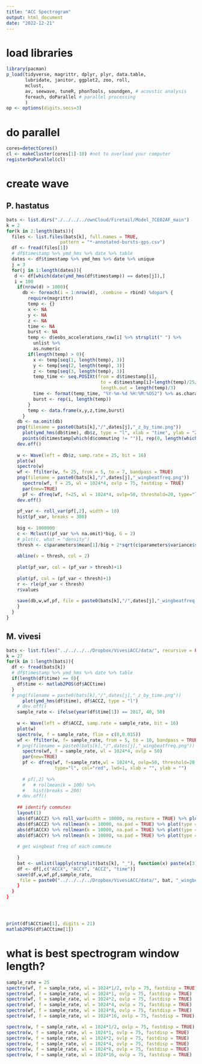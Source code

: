 ```yaml
---
title: "ACC Spectrogram"
output: html_document
date: "2022-12-21"
---
```


# load libraries
```r
library(pacman)
p_load(tidyverse, magrittr, dplyr, plyr, data.table,
       lubridate, janitor, ggplot2, zoo, roll,
       mclust,
       av, seewave, tuneR, phonTools, soundgen, # acoustic analysis
       foreach, doParallel # parallel processing
       )
op <- options(digits.secs=3)
```

# do parallel
```r
cores=detectCores()
cl <- makeCluster(cores[1]-10) #not to overload your computer
registerDoParallel(cl)
```


# create wave
## P. hastatus

```r
bats <- list.dirs("./../../../ownCloud/Firetail/Model_7CE02AF_main")
k = 2
for(k in 2:length(bats)){
  files <- list.files(bats[k], full.names = TRUE, 
                    pattern = "*-annotated-bursts-gps.csv")
  df <- fread(files[1])
  # df$timestamp %>% ymd_hms %>% date %>% table
  dates <- df$timestamp %>% ymd_hms %>% date %>% unique
  j = 3
  for(j in 1:length(dates)){
   d <- df[which(date(ymd_hms(df$timestamp)) == dates[j]),]
   i = 100
    if(nrow(d) > 1000){
      db <- foreach(i = 1:nrow(d), .combine = rbind) %dopar% {
        require(magrittr)
        temp <- {}
        x <- NA
        y <- NA
        z <- NA
        time <- NA
        burst <- NA
        temp <- d$eobs_accelerations_raw[i] %>% strsplit(" ") %>% 
          unlist %>% 
          as.numeric
        if(length(temp) > 0){
          x <- temp[seq(1, length(temp), 3)]
          y <- temp[seq(2, length(temp), 3)]
          z <- temp[seq(3, length(temp), 3)]
          temp_time <- seq.POSIXt(from = d$timestamp[i], 
                                   to = d$timestamp[i]+length(temp)/25/3, 
                                   length.out = length(temp)/3)
          time <- format(temp_time, "%Y-%m-%d %H:%M:%OS2") %>% as.character
          burst <- rep(i, length(temp))
        }
        temp <- data.frame(x,y,z,time,burst)
      }
    db <- na.omit(db)
    png(filename = paste0(bats[k],"/",dates[j],"_z_by_time.png"))
      plot(ymd_hms(db$time), db$z, type = "l", xlab = "time", ylab = "Z")
      points(d$timestamp[which(d$commuting != "")], rep(0, length(which(d$commuting != ""))), col = 2, pch = 16, cex = 0.5)
    dev.off()
    
    w <- Wave(left = db$z, samp.rate = 25, bit = 16)
    plot(w)
    spectro(w)
    wf <- ffilter(w, f= 25, from = 5, to = 7, bandpass = TRUE)
    png(filename = paste0(bats[k],"/",dates[j],"_wingbeatfreq.png"))
      spectro(wf, f = 25, wl = 1024*4, ovlp = 75, fastdisp = TRUE)
      par(new=TRUE)
      pf <- dfreq(wf, f=25, wl = 1024*4, ovlp=50, threshold=20, type="l", col="red", lwd=2, xlab = "", ylab = "")  
    dev.off()
    
    pf_var <- roll_var(pf[,2], width = 10)
    hist(pf_var, breaks = 300)
    
    big <- 1000000
    c <- Mclust((pf_var %>% na.omit)*big, G = 2)
    # plot(c, what = "density")
    thresh <- c$parameters$mean[1]/big + 2*sqrt(c$parameters$variance$sigmasq[1])/big
    
    abline(v = thresh, col = 2)
    
    plot(pf_var, col = (pf_var > thresh)+1)
    
    plot(pf, col = (pf_var < thresh)+1)
    r <- rle(pf_var < thresh)
    r$values      
    
    save(db,w,wf,pf, file = paste0(bats[k],"/",dates[j],"_wingbeatfreq.robj"))
    }
  }
}


```

## M. vivesi
```r
bats <- list.files("../../../../Dropbox/VivesiACC/data/", recursive = FALSE, pattern = "*.csv", full.names = TRUE)
k = 27
for(k in 1:length(bats)){
  df <- fread(bats[k])
  # df$timestamp %>% ymd_hms %>% date %>% table
  if(length(df$time) == 0){
    df$time <- matlab2POS(df$ACCtime)
  }
  # png(filename = paste0(bats[k],"/",dates[j],"_z_by_time.png"))
      plot(ymd_hms(df$time), df$ACCZ, type = "l")
    # dev.off()
    sample_rate <- ifelse(year(df$time[1]) == 2017, 40, 50)
      
    w <- Wave(left = df$ACCZ, samp.rate = sample_rate, bit = 16)
    plot(w)
    spectro(w, f = sample_rate, flim = c(0,0.015))
    wf <- ffilter(w, f= sample_rate, from = 5, to = 10, bandpass = TRUE)
    # png(filename = paste0(bats[k],"/",dates[j],"_wingbeatfreq.png"))
      spectro(wf, f = sample_rate, wl = 1024*4, ovlp = 50)
      par(new=TRUE)
      pf <- dfreq(wf, f=sample_rate,wl = 1024*4, ovlp=50, threshold=20, 
                  type="l", col="red", lwd=1, xlab = "", ylab = "")
      
      # pf[,2] %>% 
      #   # rollmean(k = 100) %>% 
      #   hist(breaks = 200)
    # dev.off()  
      
    ## identify commutes
    layout(1)
    abs(df$ACCZ) %>% roll_var(width = 10000, na_restore = TRUE) %>% plot(type = "l")
    abs(df$ACCZ) %>% rollmean(k = 10000, na.pad = TRUE) %>% plot(type = "l")
    abs(df$ACCX) %>% rollmean(k = 10000, na.pad = TRUE) %>% plot(type = "l")
    abs(df$ACCY) %>% rollmean(k = 10000, na.pad = TRUE) %>% plot(type = "l")
    
    # get wingbeat freq of each commute
        
    }
    bat <- unlist(lapply(strsplit(bats[k], "_"), function(x) paste(x[3],x[4],sep="_")))  
    df <- df[,c("ACCX", "ACCY", "ACCZ", "time")]
    save(df,w,wf,pf,sample_rate, 
     file = paste0("../../../../Dropbox/VivesiACC/data/", bat, "_wingbeatfreq.robj"))
    }
  }
}




print(df$ACCtime[1], digits = 21)
matlab2POS(df$ACCtime[1])
```

# what is best spectrogram window length?
```r
sample_rate = 25
spectro(wf, f = sample_rate, wl = 1024*1/2, ovlp = 75, fastdisp = TRUE)
spectro(wf, f = sample_rate, wl = 1024*1, ovlp = 75, fastdisp = TRUE)
spectro(wf, f = sample_rate, wl = 1024*2, ovlp = 75, fastdisp = TRUE)
spectro(wf, f = sample_rate, wl = 1024*4, ovlp = 75, fastdisp = TRUE)
spectro(wf, f = sample_rate, wl = 1024*8, ovlp = 75, fastdisp = TRUE)
spectro(wf, f = sample_rate, wl = 1024*16, ovlp = 75, fastdisp = TRUE)

```


```r
spectro(w, f = sample_rate, wl = 1024*1/2, ovlp = 75, fastdisp = TRUE)
spectro(w, f = sample_rate, wl = 1024*1, ovlp = 75, fastdisp = TRUE)
spectro(w, f = sample_rate, wl = 1024*2, ovlp = 75, fastdisp = TRUE)
spectro(w, f = sample_rate, wl = 1024*4, ovlp = 75, fastdisp = TRUE)
spectro(w, f = sample_rate, wl = 1024*8, ovlp = 75, fastdisp = TRUE)
spectro(w, f = sample_rate, wl = 1024*16, ovlp = 75, fastdisp = TRUE)
```

